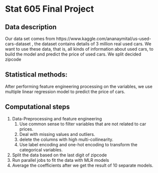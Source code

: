 # Stat 605 Final Project

## Data description
Our data set comes from https://www.kaggle.com/ananaymital/us-used-cars-dataset , the dataset contains details of 3 million real used cars. We want to use these data, that is, all kinds of information about used cars, to build the model and predict the price of used cars. We split decided zipcode

## Statistical methods:
After performing feature engineering processing on the variables, we use multiple linear regression model to predict the price of cars.

## Computational steps
1. Data-Preprocessing and feature engineering
    1. Use common sense to filter variables that are not related to car prices.
    2. Deal with missing values and outliers.
    3. delete the columns with high multi-collinearity.
    4. Use label encoding and one-hot encoding to transform the categorical variables.
2. Split the data based on the last digit of zipcode
3. Run parallel jobs to fit the data with MLR models
4. Average the coefficients after we get the result of 10 separate models.


```r



```
